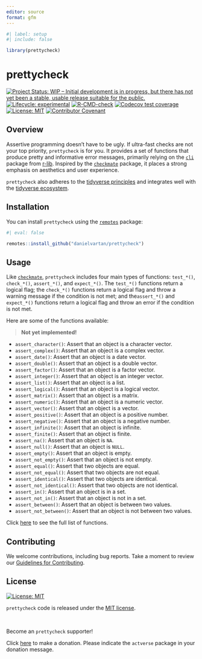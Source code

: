 ```yaml
---
editor: source
format: gfm
---
```


```r
#| label: setup
#| include: false

library(prettycheck)
```

# prettycheck

<!-- badges: start -->
[![Project Status: WIP – Initial development is in progress, but there has not yet been a stable, usable release suitable for the public.](https://www.repostatus.org/badges/latest/wip.svg)](https://www.repostatus.org/#wip)
[![Lifecycle: experimental](https://img.shields.io/badge/lifecycle-experimental-orange.svg)](https://lifecycle.r-lib.org/articles/stages.html#experimental)
[![R-CMD-check](https://github.com/danielvartan/prettycheck/workflows/R-CMD-check/badge.svg)](https://github.com/danielvartan/prettycheck/actions)
[![Codecov test coverage](https://codecov.io/gh/danielvartan/prettycheck/branch/main/graph/badge.svg)](https://app.codecov.io/gh/danielvartan/prettycheck?branch=main)
[![License: MIT](https://img.shields.io/badge/license-MIT-green)](https://choosealicense.com/licenses/mit/)
[![Contributor Covenant](https://img.shields.io/badge/Contributor%20Covenant-2.1-4baaaa.svg)](code_of_conduct.md)
<!-- badges: end -->

## Overview

Assertive programming doesn’t have to be ugly. If ultra-fast checks are not your top priority, `prettycheck` is for you. It provides a set of functions that produce pretty and informative error messages, primarily relying on the [`cli`](https://cli.r-lib.org/) package from [r-lib](https://github.com/r-lib). Inspired by the [`checkmate`](https://mllg.github.io/checkmate/) package, it places a strong emphasis on aesthetics and user experience.

`prettycheck` also adheres to the [tidyverse principles](https://tidyverse.tidyverse.org/articles/manifesto.html) and
integrates well with the [tidyverse ecosystem](https://www.tidyverse.org/).

## Installation

You can install `prettycheck` using the [`remotes`](https://github.com/r-lib/remotes) package:

``` r
#| eval: false

remotes::install_github("danielvartan/prettycheck")
```

## Usage

Like [`checkmate`](https://mllg.github.io/checkmate/), `prettycheck` includes four main types of functions: `test_*()`, `check_*()`, `assert_*()`, and `expect_*()`. The `test_*()` functions return a logical flag; the `check_*()` functions return a logical flag and throw a warning message if the condition is not met; and the`assert_*()` and `expect_*()` functions return a logical flag and throw an error if the condition is not met.

Here are some of the functions available:

> **Not yet implemented!**

- `assert_character()`: Assert that an object is a character vector.
- `assert_complex()`: Assert that an object is a complex vector.
- `assert_date()`: Assert that an object is a date vector.
- `assert_double()`: Assert that an object is a double vector.
- `assert_factor()`: Assert that an object is a factor vector.
- `assert_integer()`: Assert that an object is an integer vector.
- `assert_list()`: Assert that an object is a list.
- `assert_logical()`: Assert that an object is a logical vector.
- `assert_matrix()`: Assert that an object is a matrix.
- `assert_numeric()`: Assert that an object is a numeric vector.
- `assert_vector()`: Assert that an object is a vector.
- `assert_positive()`: Assert that an object is a positive number.
- `assert_negative()`: Assert that an object is a negative number.
- `assert_infinite()`: Assert that an object is infinite.
- `assert_finite()`: Assert that an object is finite.
- `assert_na()`: Assert that an object is `NA`.
- `assert_null()`: Assert that an object is `NULL`.
- `assert_empty()`: Assert that an object is empty.
- `assert_not_empty()`: Assert that an object is not empty.
- `assert_equal()`: Assert that two objects are equal.
- `assert_not_equal()`: Assert that two objects are not equal.
- `assert_identical()`: Assert that two objects are identical.
- `assert_not_identical()`: Assert that two objects are not identical.
- `assert_in()`: Assert that an object is in a set.
- `assert_not_in()`: Assert that an object is not in a set.
- `assert_between()`: Assert that an object is between two values.
- `assert_not_between()`: Assert that an object is not between two values.

Click [here](https://danielvartan.github.io/prettycheck/) to see the full list of functions.

## Contributing

We welcome contributions, including bug reports. Take a moment to review our [Guidelines for Contributing](https://danielvartan.github.io/prettycheck/CONTRIBUTING.html).

## License

[![License:
MIT](https://img.shields.io/badge/license-MIT-green)](https://opensource.org/license/mit/)

`prettycheck` code is released under the [MIT license](https://opensource.org/license/mit/).

<br>

Become an `prettycheck` supporter!

Click [here](https://github.com/sponsors/danielvartan) to make a donation. Please indicate the `actverse` package in your donation message.
